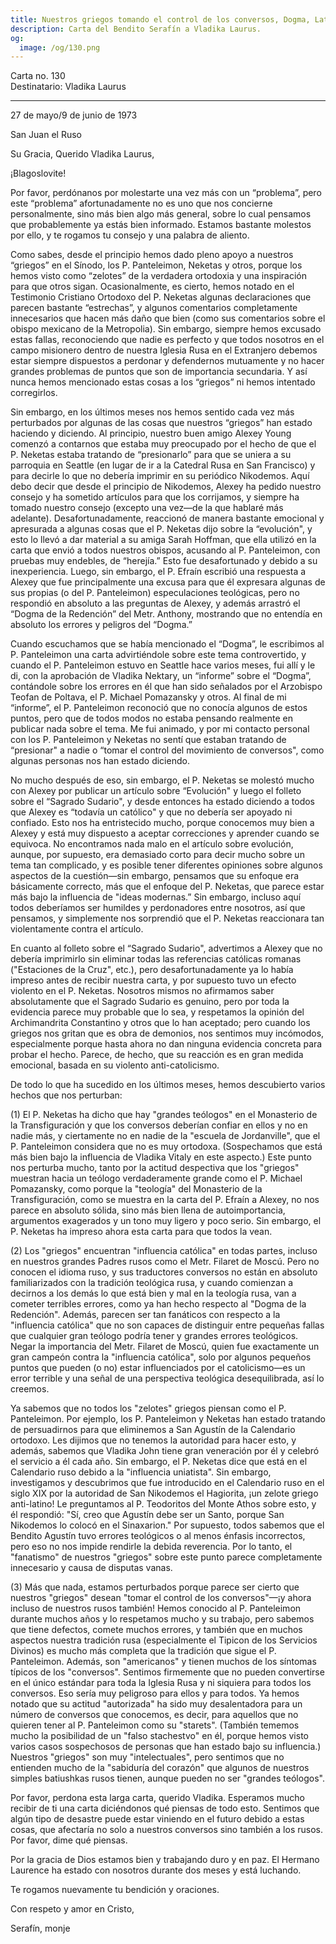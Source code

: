 ```yaml
---
title: Nuestros griegos tomando el control de los conversos, Dogma, Latinismo
description: Carta del Bendito Serafín a Vladika Laurus.
og:
  image: /og/130.png
---
```


<div style={{textAlign:'right', fontFamily:'monospace'}}>Carta no. 130</div>
<div style={{textAlign:'left', fontFamily:'monospace'}}>Destinatario: Vladika Laurus</div>

---

27 de mayo/9 de junio de 1973

San Juan el Ruso

Su Gracia, Querido Vladika Laurus,

¡Blagoslovite!

Por favor, perdónanos por molestarte una vez más con un “problema”, pero este “problema” afortunadamente no es uno que nos concierne personalmente, sino más bien algo más general, sobre lo cual pensamos que probablemente ya estás bien informado. Estamos bastante molestos por ello, y te rogamos tu consejo y una palabra de aliento.

Como sabes, desde el principio hemos dado pleno apoyo a nuestros “griegos” en el Sínodo, los P. Panteleimon, Neketas y otros, porque los hemos visto como “zelotes” de la verdadera ortodoxia y una inspiración para que otros sigan. Ocasionalmente, es cierto, hemos notado en el Testimonio Cristiano Ortodoxo del P. Neketas algunas declaraciones que parecen bastante “estrechas”, y algunos comentarios completamente innecesarios que hacen más daño que bien (como sus comentarios sobre el obispo mexicano de la Metropolia). Sin embargo, siempre hemos excusado estas fallas, reconociendo que nadie es perfecto y que todos nosotros en el campo misionero dentro de nuestra Iglesia Rusa en el Extranjero debemos estar siempre dispuestos a perdonar y defendernos mutuamente y no hacer grandes problemas de puntos que son de importancia secundaria. Y así nunca hemos mencionado estas cosas a los “griegos” ni hemos intentado corregirlos.

Sin embargo, en los últimos meses nos hemos sentido cada vez más perturbados por algunas de las cosas que nuestros “griegos” han estado haciendo y diciendo. Al principio, nuestro buen amigo Alexey Young comenzó a contarnos que estaba muy preocupado por el hecho de que el P. Neketas estaba tratando de “presionarlo” para que se uniera a su parroquia en Seattle (en lugar de ir a la Catedral Rusa en San Francisco) y para decirle lo que no debería imprimir en su periódico Nikodemos. Aquí debo decir que desde el principio de Nikodemos, Alexey ha pedido nuestro consejo y ha sometido artículos para que los corrijamos, y siempre ha tomado nuestro consejo (excepto una vez—de la que hablaré más adelante). Desafortunadamente, reaccionó de manera bastante emocional y apresurada a algunas cosas que el P. Neketas dijo sobre la “evolución", y esto lo llevó a dar material a su amiga Sarah Hoffman, que ella utilizó en la carta que envió a todos nuestros obispos, acusando al P. Panteleimon, con pruebas muy endebles, de “herejía.” Esto fue desafortunado y debido a su inexperiencia. Luego, sin embargo, el P. Efraín escribió una respuesta a Alexey que fue principalmente una excusa para que él expresara algunas de sus propias (o del P. Panteleimon) especulaciones teológicas, pero no respondió en absoluto a las preguntas de Alexey, y además arrastró el “Dogma de la Redención” del Metr. Anthony, mostrando que no entendía en absoluto los errores y peligros del “Dogma.”

Cuando escuchamos que se había mencionado el “Dogma”, le escribimos al P. Panteleimon una carta advirtiéndole sobre este tema controvertido, y cuando el P. Panteleimon estuvo en Seattle hace varios meses, fui allí y le di, con la aprobación de Vladika Nektary, un “informe” sobre el “Dogma”, contándole sobre los errores en él que han sido señalados por el Arzobispo Teofan de Poltava, el P. Michael Pomazansky y otros. Al final de mi “informe”, el P. Panteleimon reconoció que no conocía algunos de estos puntos, pero que de todos modos no estaba pensando realmente en publicar nada sobre el tema. Me fui animado, y por mi contacto personal con los P. Panteleimon y Neketas no sentí que estaban tratando de “presionar" a nadie o “tomar el control del movimiento de conversos", como algunas personas nos han estado diciendo.

No mucho después de eso, sin embargo, el P. Neketas se molestó mucho con Alexey por publicar un artículo sobre “Evolución" y luego el folleto sobre el “Sagrado Sudario", y desde entonces ha estado diciendo a todos que Alexey es “todavía un católico" y que no debería ser apoyado ni confiado. Esto nos ha entristecido mucho, porque conocemos muy bien a Alexey y está muy dispuesto a aceptar correcciones y aprender cuando se equivoca. No encontramos nada malo en el artículo sobre evolución, aunque, por supuesto, era demasiado corto para decir mucho sobre un tema tan complicado, y es posible tener diferentes opiniones sobre algunos aspectos de la cuestión—sin embargo, pensamos que su enfoque era básicamente correcto, más que el enfoque del P. Neketas, que parece estar más bajo la influencia de "ideas modernas.” Sin embargo, incluso aquí todos deberíamos ser humildes y perdonadores entre nosotros, así que pensamos, y simplemente nos sorprendió que el P. Neketas reaccionara tan violentamente contra el artículo.

En cuanto al folleto sobre el “Sagrado Sudario", advertimos a Alexey que no debería imprimirlo sin eliminar todas las referencias católicas romanas ("Estaciones de la Cruz", etc.), pero desafortunadamente ya lo había impreso antes de recibir nuestra carta, y por supuesto tuvo un efecto violento en el P. Neketas. Nosotros mismos no afirmamos saber absolutamente que el Sagrado Sudario es genuino, pero por toda la evidencia parece muy probable que lo sea, y respetamos la opinión del Archimandrita Constantino y otros que lo han aceptado; pero cuando los griegos nos gritan que es obra de demonios, nos sentimos muy incómodos, especialmente porque hasta ahora no dan ninguna evidencia concreta para probar el hecho. Parece, de hecho, que su reacción es en gran medida emocional, basada en su violento anti-catolicismo.

De todo lo que ha sucedido en los últimos meses, hemos descubierto varios hechos que nos perturban:

(1) El P. Neketas ha dicho que hay "grandes teólogos" en el Monasterio de la Transfiguración y que los conversos deberían confiar en ellos y no en nadie más, y ciertamente no en nadie de la "escuela de Jordanville", que el P. Panteleimon considera que no es muy ortodoxa. (Sospechamos que está más bien bajo la influencia de Vladika Vitaly en este aspecto.) Este punto nos perturba mucho, tanto por la actitud despectiva que los "griegos" muestran hacia un teólogo verdaderamente grande como el P. Michael Pomazansky, como porque la "teología" del Monasterio de la Transfiguración, como se muestra en la carta del P. Efraín a Alexey, no nos parece en absoluto sólida, sino más bien llena de autoimportancia, argumentos exagerados y un tono muy ligero y poco serio. Sin embargo, el P. Neketas ha impreso ahora esta carta para que todos la vean.

(2) Los "griegos" encuentran "influencia católica" en todas partes, incluso en nuestros grandes Padres rusos como el Metr. Filaret de Moscú. Pero no conocen el idioma ruso, y sus traductores conversos no están en absoluto familiarizados con la tradición teológica rusa, y cuando comienzan a decirnos a los demás lo que está bien y mal en la teología rusa, van a cometer terribles errores, como ya han hecho respecto al "Dogma de la Redención". Además, parecen ser tan fanáticos con respecto a la "influencia católica" que no son capaces de distinguir entre pequeñas fallas que cualquier gran teólogo podría tener y grandes errores teológicos. Negar la importancia del Metr. Filaret de Moscú, quien fue exactamente un gran campeón contra la "influencia católica", solo por algunos pequeños puntos que pueden (o no) estar influenciados por el catolicismo—es un error terrible y una señal de una perspectiva teológica desequilibrada, así lo creemos.

Ya sabemos que no todos los "zelotes" griegos piensan como el P. Panteleimon. Por ejemplo, los P. Panteleimon y Neketas han estado tratando de persuadirnos para que eliminemos a San Agustín de la Calendario ortodoxo. Les dijimos que no tenemos la autoridad para hacer esto, y además, sabemos que Vladika John tiene gran veneración por él y celebró el servicio a él cada año. Sin embargo, el P. Neketas dice que está en el Calendario ruso debido a la "influencia uniatista". Sin embargo, investigamos y descubrimos que fue introducido en el Calendario ruso en el siglo XIX por la autoridad de San Nikodemos el Hagiorita, ¡un zelote griego anti-latino! Le preguntamos al P. Teodoritos del Monte Athos sobre esto, y él respondió: "Sí, creo que Agustín debe ser un Santo, porque San Nikodemos lo colocó en el Sinaxarion." Por supuesto, todos sabemos que el Bendito Agustín tuvo errores teológicos o al menos énfasis incorrectos, pero eso no nos impide rendirle la debida reverencia. Por lo tanto, el "fanatismo" de nuestros "griegos" sobre este punto parece completamente innecesario y causa de disputas vanas.

(3) Más que nada, estamos perturbados porque parece ser cierto que nuestros "griegos" desean "tomar el control de los conversos"—¡y ahora incluso de nuestros rusos también! Hemos conocido al P. Panteleimon durante muchos años y lo respetamos mucho y su trabajo, pero sabemos que tiene defectos, comete muchos errores, y también que en muchos aspectos nuestra tradición rusa (especialmente el Tipicon de los Servicios Divinos) es mucho más completa que la tradición que sigue el P. Panteleimon. Además, son "americanos" y tienen muchos de los síntomas típicos de los "conversos". Sentimos firmemente que no pueden convertirse en el único estándar para toda la Iglesia Rusa y ni siquiera para todos los conversos. Eso sería muy peligroso para ellos y para todos. Ya hemos notado que su actitud "autorizada" ha sido muy desalentadora para un número de conversos que conocemos, es decir, para aquellos que no quieren tener al P. Panteleimon como su "starets". (También tememos mucho la posibilidad de un "falso stachestvo" en él, porque hemos visto varios casos sospechosos de personas que han estado bajo su influencia.) Nuestros "griegos" son muy "intelectuales", pero sentimos que no entienden mucho de la "sabiduría del corazón" que algunos de nuestros simples batiushkas rusos tienen, aunque pueden no ser "grandes teólogos".

Por favor, perdona esta larga carta, querido Vladika. Esperamos mucho recibir de ti una carta diciéndonos qué piensas de todo esto. Sentimos que algún tipo de desastre puede estar viniendo en el futuro debido a estas cosas, que afectaría no solo a nuestros conversos sino también a los rusos. Por favor, dime qué piensas.

Por la gracia de Dios estamos bien y trabajando duro y en paz. El Hermano Laurence ha estado con nosotros durante dos meses y está luchando.

Te rogamos nuevamente tu bendición y oraciones.

Con respeto y amor en Cristo,

Serafín, monje